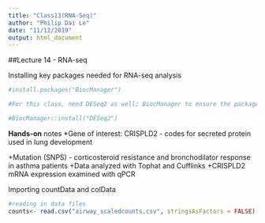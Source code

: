 ```yaml
---
title: "Class13(RNA-Seq)"
author: "Philip Dai Le"
date: "11/12/2019"
output: html_document
---
```


##Lecture 14 - RNA-seq

Installing key packages needed for RNA-seq analysis
```r
#install.packages("BiocManager")

#For this class, need DESeq2 as well; BiocManager to ensure the package gets pulled from the BiocManager

#BiocManager::install("DESeq2")
```

**Hands-on** notes
*Gene of interest: CRISPLD2 - codes for secreted protein used in lung development

  +Mutation (SNPS) - corticosteroid resistance and bronchodilator response in asthma patients
  +Data analyzed with Tophat and Cufflinks
  +CRISPLD2 mRNA expression examined with qPCR
  
  
Importing countData and colData
```r
#reading in data files
counts<- read.csv("airway_scaledcounts.csv", stringsAsFactors = FALSE)
```


